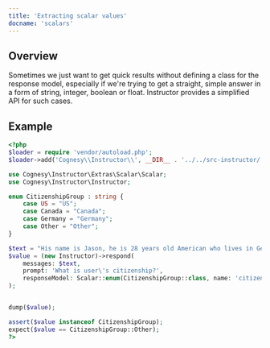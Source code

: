 ```yaml
---
title: 'Extracting scalar values'
docname: 'scalars'
---
```


## Overview

Sometimes we just want to get quick results without defining a class for
the response model, especially if we're trying to get a straight, simple
answer in a form of string, integer, boolean or float. Instructor provides
a simplified API for such cases.

## Example

```php
<?php
$loader = require 'vendor/autoload.php';
$loader->add('Cognesy\\Instructor\\', __DIR__ . '../../src-instructor/');

use Cognesy\Instructor\Extras\Scalar\Scalar;
use Cognesy\Instructor\Instructor;

enum CitizenshipGroup : string {
    case US = "US";
    case Canada = "Canada";
    case Germany = "Germany";
    case Other = "Other";
}

$text = "His name is Jason, he is 28 years old American who lives in Germany.";
$value = (new Instructor)->respond(
    messages: $text,
    prompt: 'What is user\'s citizenship?',
    responseModel: Scalar::enum(CitizenshipGroup::class, name: 'citizenshipGroup'),
);


dump($value);

assert($value instanceof CitizenshipGroup);
expect($value == CitizenshipGroup::Other);
?>
```
